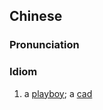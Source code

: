 {{also|花心萝卜}}
==Chinese==
{{zh-forms|s=花心萝卜|type=22}}

===Pronunciation===
{{zh-pron
|m=huāxīn luóbo
|c=faa1 sam1 lo4 baak6
|cat=id
}}

===Idiom===
{{zh-idiom}}

# a [[playboy]]; a [[cad]]